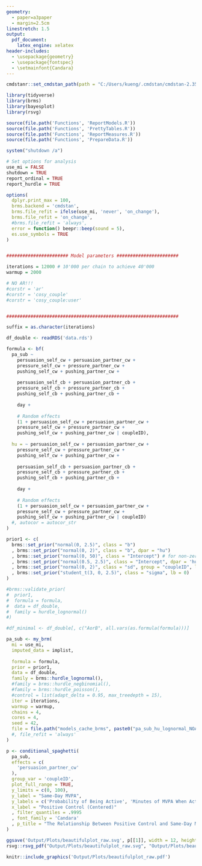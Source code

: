 ```yaml
---
geometry: 
  - paper=a3paper
  - margin=2.5cm
linestretch: 1.5
output:
  pdf_document: 
    latex_engine: xelatex
header-includes:
  - \usepackage{geometry}
  - \usepackage{fontspec}
  - \setmainfont{Candara}
---
```



```r


cmdstanr::set_cmdstan_path(path = "C:/Users/kueng/.cmdstan/cmdstan-2.35.0")

library(tidyverse)
library(brms)
library(bayesplot)
library(rsvg)

source(file.path('Functions', 'ReportModels.R'))
source(file.path('Functions', 'PrettyTables.R'))
source(file.path('Functions', 'ReportMeasures.R'))
source(file.path('Functions', 'PrepareData.R'))


```


```r

system("shutdown /a")

# Set options for analysis
use_mi = FALSE
shutdown = TRUE
report_ordinal = TRUE
report_hurdle = TRUE

options(
  dplyr.print_max = 100, 
  brms.backend = 'cmdstan',
  brms.file_refit = ifelse(use_mi, 'never', 'on_change'),
  brms.file_refit = 'on_change',
  #brms.file_refit = 'always',
  error = function() beepr::beep(sound = 5),
  es.use_symbols = TRUE
)


####################### Model parameters #######################

iterations = 12000 # 10'000 per chain to achieve 40'000
warmup = 2000

# NO AR!!!
#corstr = 'ar'
#corstr = 'cosy_couple'
#corstr = 'cosy_couple:user'


################################################################

suffix = as.character(iterations)


```


```r

df_double <- readRDS('data.rds')

```


```r


formula <- bf(
  pa_sub ~ 
    persuasion_self_cw + persuasion_partner_cw +
    pressure_self_cw + pressure_partner_cw +
    pushing_self_cw + pushing_partner_cw +
    
    persuasion_self_cb + persuasion_partner_cb +
    pressure_self_cb + pressure_partner_cb +
    pushing_self_cb + pushing_partner_cb +
    
    day + 
    
    # Random effects
    (1 + persuasion_self_cw + persuasion_partner_cw +
    pressure_self_cw + pressure_partner_cw +
    pushing_self_cw + pushing_partner_cw | coupleID),
  
  hu = ~ persuasion_self_cw + persuasion_partner_cw +
    pressure_self_cw + pressure_partner_cw +
    pushing_self_cw + pushing_partner_cw +
    
    persuasion_self_cb + persuasion_partner_cb +
    pressure_self_cb + pressure_partner_cb +
    pushing_self_cb + pushing_partner_cb +
    
    day + 
    
    # Random effects
    (1 + persuasion_self_cw + persuasion_partner_cw +
    pressure_self_cw + pressure_partner_cw +
    pushing_self_cw + pushing_partner_cw | coupleID)
  #, autocor = autocor_str
) 

prior1 <- c(
  brms::set_prior("normal(0, 2.5)", class = "b")
  , brms::set_prior("normal(0, 2)", class = "b", dpar = "hu")
  , brms::set_prior("normal(0, 50)", class = "Intercept") # for non-zero PA
  , brms::set_prior("normal(0.5, 2.5)", class = "Intercept", dpar = 'hu') # hurdle part
  , brms::set_prior("normal(0, 2)", class = "sd", group = "coupleID", lb = 0)
  , brms::set_prior("student_t(3, 0, 2.5)", class = "sigma", lb = 0)
)

#brms::validate_prior(
#  prior1, 
#  formula = formula, 
#  data = df_double, 
#  family = hurdle_lognormal()
#)

#df_minimal <- df_double[, c("AorB", all.vars(as.formula(formula)))]

pa_sub <- my_brm(
  mi = use_mi, 
  imputed_data = implist,
  
  formula = formula, 
  prior = prior1,
  data = df_double, 
  family = brms::hurdle_lognormal(), 
  #family = brms::hurdle_negbinomial(), 
  #family = brms::hurdle_poisson(),
  #control = list(adapt_delta = 0.95, max_treedepth = 15),
  iter = iterations,
  warmup = warmup,
  chains = 4,
  cores = 4,
  seed = 42,
  file = file.path("models_cache_brms", paste0("pa_sub_hu_lognormal_NOAR", suffix))
  #, file_refit = 'always'
)


```


```r
p <- conditional_spaghetti(
  pa_sub, 
  effects = c(
    'persuasion_partner_cw'
  ),
  group_var = 'coupleID',
  plot_full_range = TRUE,
  y_limits = c(0, 100),
  y_label = "Same-Day MVPA",
  y_labels = c('Probability of Being Active', 'Minutes of MVPA When Active', 'Overall Expected Minutes of MVPA'),
  x_label = "Positive Control (Centered)"
  , filter_quantiles = .9995
  , font_family = 'Candara'
  , p_title = "The Relationship Between Positive Control and Same-Day MVPA"
)
```


```r

ggsave('Output/Plots/beautifulplot_raw.svg', p[[1]], width = 12, height = 11, dpi = 900)
rsvg::rsvg_pdf("Output/Plots/beautifulplot_raw.svg", "Output/Plots/beautifulplot_raw.pdf")

knitr::include_graphics('Output/Plots/beautifulplot_raw.pdf')


```


\begin{large}
\textit{Note}. This graphic illustrates the relationship between positive control and moderate to vigorous physical activity (MVPA) using a Bayesian Hurdle-Lognormal Multilevel Model. The predictor is centered within individuals to examine how deviations from their average received positive control relate to same-day MVPA. Shaded areas indicate credible intervals, thick lines show fixed effects, and thin lines represent random effects, highlighting variability across couples.  \\
The plots display the probability of being active, expected minutes of MVPA when active, and combined predicted MVPA. The bottom density plot visualizes the posterior distributions of slope estimates, transformed to represent multiplicative changes in odds ratios (hurdle component) or expected values. Medians and 95\% credible intervals (2.5th and 97.5th percentiles) are shown. The hurdle and combined slopes are significant, but the slope for expected MVPA when active is not, as its 95\% credible interval overlaps 1.
\end{large}


